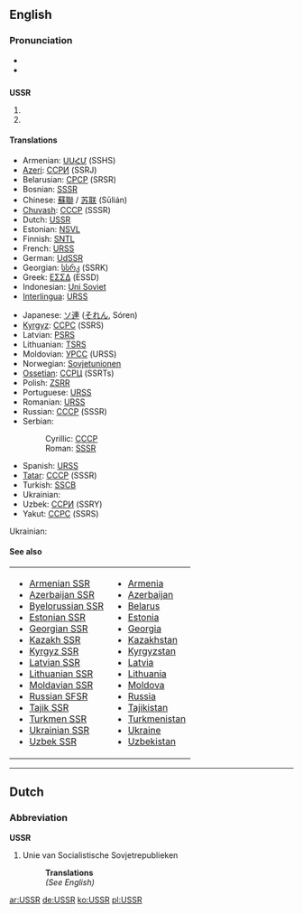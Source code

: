 {{wikipedia}}
==English==

===Pronunciation===
* {{IPA|/ˌjuɛsɛs'ɑ(r)/}}
* {{SAMPA|yu-es-es-ar}}

==={{initialism}}===
'''USSR'''

# {{abbreviation of|Union of Soviet Socialist Republics}}
# {{abbreviation of|Ukrainian Soviet Socialist Republic}}

====Translations====
{{trans-top|Union of Soviet Socialist Republics}}
* Armenian: [[ՍՍՀՄ]] (SSHS)
* [[Azeri]]: [[ССРИ]] (SSRJ)
* Belarusian: [[СРСР]] (SRSR)
* Bosnian: [[SSSR#Bosnian|SSSR]] {{m}}
* Chinese: [[蘇聯]] / [[苏联]] (Sūlián)
* [[Chuvash]]: [[СССР]] (SSSR)
* Dutch: [[#Dutch|USSR]]
* Estonian: [[NSVL]]
* Finnish: [[SNTL]]
* French: [[URSS]] {{f}}
* German: [[UdSSR]]
* Georgian: [[სსრკ]] (SSRK)
* Greek: [[ΕΣΣΔ]] (ESSD) {{f}}
* Indonesian: [[Uni Soviet]]
* [[Interlingua]]: [[URSS]]
{{trans-mid}}
* Japanese: [[ソ連]] ([[それん]], Sóren)
* [[Kyrgyz]]: [[ССРС]] (SSRS)
* Latvian: [[PSRS]]
* Lithuanian: [[TSRS]]
* Moldovian: [[УРСС]] (URSS)
* Norwegian: [[Sovjetunionen]]
* [[Ossetian]]: [[ССРЦ]] (SSRTs)
* Polish: [[ZSRR]]
* Portuguese: [[URSS]] {{f}}
* Romanian: [[URSS]]
* Russian: [[СССР]] (SSSR) {{m}}
* Serbian:
*: Cyrillic: [[СССР#Serbian|СССР]] {{m}}
*: Roman: [[SSSR#Serbian|SSSR]] {{m}}
* Spanish: [[URSS]] {{f}}
* [[Tatar]]: [[СССР]] (SSSR)
* Turkish: [[SSCB]]
* Ukrainian: {{t-|uk|СРСР|tr=SRSR|sc=Cyrl}}
* Uzbek: [[ССPИ]] (SSRY)
* Yakut: [[ССРС]] (SSRS)
{{trans-bottom}}

{{trans-top|Ukrainian Soviet Socialist Republic}}
Ukrainian: {{t-|uk|УРСР|tr=URSR|sc=Cyrl}}
{{trans-mid}}
{{trans-bottom}}

====See also====
{| width="275px"
|-
| valign="top" |
* [[Armenian SSR]]
* [[Azerbaijan SSR]]
* [[Byelorussian SSR]]
* [[Estonian SSR]]
* [[Georgian SSR]]
* [[Kazakh SSR]]
* [[Kyrgyz SSR]]
* [[Latvian SSR]]
* [[Lithuanian SSR]]
* [[Moldavian SSR]]
* [[Russian SFSR]]
* [[Tajik SSR]]
* [[Turkmen SSR]]
* [[Ukrainian SSR]]
* [[Uzbek SSR]]
| valign="top" |
* [[Armenia]]
* [[Azerbaijan]]
* [[Belarus]]
* [[Estonia]]
* [[Georgia]]
* [[Kazakhstan]]
* [[Kyrgyzstan]]
* [[Latvia]]
* [[Lithuania]]
* [[Moldova]]
* [[Russia]]
* [[Tajikistan]]
* [[Turkmenistan]]
* [[Ukraine]]
* [[Uzbekistan]]
|}

----

==Dutch==

===Abbreviation===
'''USSR'''

# Unie van Socialistische Sovjetrepublieken
#: '''Translations'''
#: ''(See English)''

[[ar:USSR]]
[[de:USSR]]
[[ko:USSR]]
[[pl:USSR]]
